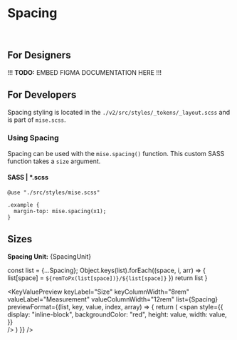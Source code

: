 



<Meta
  title="Tokens/Spacing"
  parameters={{...tokenParams}}
/>

# Spacing

<br/>

## For Designers

!!! **TODO:** EMBED FIGMA DOCUMENTATION HERE !!!

## For Developers

Spacing styling is located in the `./v2/src/styles/_tokens/_layout.scss` and is part of `mise.scss`.

### Using Spacing

Spacing can be used with the `mise.spacing()` function. This custom SASS function takes a `size` argument.

#### SASS | *.scss

```
@use "./src/styles/mise.scss"

.example {
  margin-top: mise.spacing(x1);
}
```

## Sizes

**Spacing Unit:** {SpacingUnit}

  const list = {...Spacing};
  Object.keys(list).forEach((space, i, arr) => {
    list[space] = `${remToPx(list[space])}/${list[space]}`
  })
  return list
}

<KeyValuePreview
  keyLabel="Size"
  keyColumnWidth="8rem"
  valueLabel="Measurement"
  valueColumnWidth="12rem"
  list={Spacing}
  previewFormat={(list, key, value, index, array) => {
    return (
      <span
        style={{
          display: "inline-block",
          backgroundColor: "red",
          height: value,
          width: value,
        }}  
      />
    )
  }}
/>